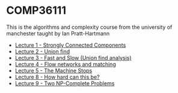 = COMP36111 =

This is the algorithms and complexity course from the university of manchester taught by Ian Pratt-Hartmann

* [[Lecture 1 - Strongly Connected Components]]
* [[Lecture 2 - Union find]]
* [[Lecture 3 - Fast and Slow (Union find analysis)]]
* [[Lecture 4 - Flow networks and matching]]
* [[Lecture 5 - The Machine Stops]]
* [[Lecture 8 - How hard can this be?]]
* [[Lecture 9 - Two NP-Complete Problems]]
